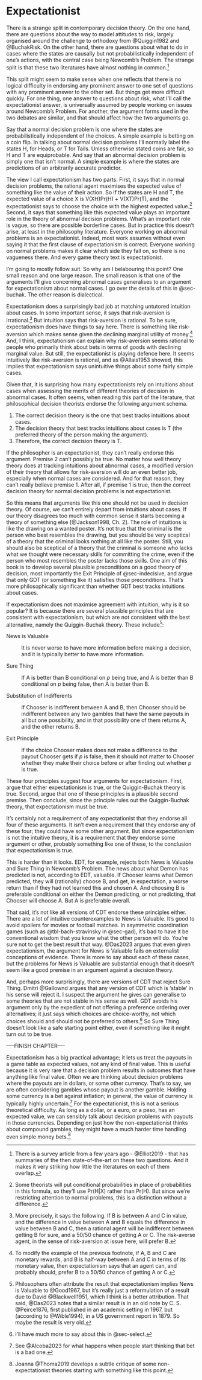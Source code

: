 # Expectationist {#sec-expect}

There is a strange split in contemporary decision theory. On the one hand, there are questions about the way to model attitudes to risk, largely organised around the challenge to orthodoxy from @Quiggin1982 and @BuchakRisk. On the other hand, there are questions about what to do in cases where the states are causally but not probabilistically independent of one's actions, with the central case being Newcomb's Problem. The strange split is that these two literatures have almost nothing in common.[^expectationist-1]

[^expectationist-1]: There is a survey article from a few years ago - @Elliot2019 - that has summaries of the then state-of-the-art on these two questions. And it makes it very striking how little the literatures on each of them overlap.

This split might seem to make sense when one reflects that there is no logical difficulty in endorsing any prominent answer to one set of questions with any prominent answer to the other set. But things get more difficult quickly. For one thing, one answer to questions about risk, what I'll call the expectationist answer, is universally assumed by people working on issues around Newcomb's Problem. For another, the argument forms used in the two debates are similar, and that should affect how the two arguments go. 

Say that a normal decision problem is one where the states are probabilistically independent of the choices. A simple example is betting on a coin flip. In talking about normal decision problems I'll normally label the states H, for Heads, or T for Tails. Unless otherwise stated coins are fair, so H and T are equiprobable. And say that an abnormal decision problem is simply one that isn't normal. A simple example is where the states are predictions of an arbitrarily accurate predictor.

The view I call expectationism has two parts. First, it says that in normal decision problems, the rational agent maximises the expected value of something like the value of their action. So if the states are H and T, the expected value of a choice X is V(XH)Pr(H) + V(XT)Pr(T), and the expectationist says to choose the choice with the highest expected value.[^expectationist-2] Second, it says that something like this expected value plays an important role in the theory of abnormal decision problems. What's an important role is vague, so there are possible borderline cases. But in practice this doesn't arise, at least in the philosophy literature. Everyone working on abnormal problems is an expectationist. Indeed, most work assumes without even saying it that the first clause of expectationism is correct. Everyone working on normal problems makes it clear which side they fall on, so there is no vagueness there. And every game theory text is expectationist. 

[^expectationist-2]: Some theorists will put conditional probabilities in place of probabilities in this formula, so they'll use Pr(H\|X) rather than Pr(H). But since we're restricting attention to normal problems, this is a distinction without a difference.

I'm going to mostly follow suit. So why am I belabouring this point? One small reason and one large reason. The small reason is that one of the arguments I'll give concerning abnormal cases generalises to an argument for expectationism about normal cases. I go over the details of this in @sec-buchak. The other reason is dialectical.

Expectationism does a surprisingly bad job at matching untutored intuition about cases. In some important sense, it says that risk-aversion is irrational.[^expectationist-3] But intuition says that risk-aversion is rational. To be sure, expectationism does have things to say here. There is something like risk-aversion which makes sense given the declining marginal utility of money.[^expectationist-4] And, I think, expectationism can explain why risk-aversion seems rational to people who primarily think about bets in terms of goods with declining marginal value. But still, the expectationist is playing defence here. It seems intuitively like risk-aversion is rational, and as @Allais1953 showed, this implies that expectationism says unintuitive things about some fairly simple cases.

[^expectationist-3]: More precisely, it says the following. If B is between A and C in value, and the difference in value between A and B equals the difference in value between B and C, then a rational agent will be indifferent between getting B for sure, and a 50/50 chance of getting A or C. The risk-averse agent, in the sense of risk-aversion at issue here, will prefer B.

[^expectationist-4]: To modify the example of the previous footnote, if A, B and C are monetary rewards, and B is half-way between A and C in terms of its monetary value, then expectationism says that an agent can, and probably should, prefer B to a 50/50 chance of getting A or C.

Given that, it is surprising how many expectationists rely on intuitions about cases when assessing the merits of different theories of decision in abnormal cases. It often seems, when reading this part of the literature, that philosophical decision theorists endorse the following argument schema.

1.  The correct decision theory is the one that best tracks intuitions about cases.
2.  The decision theory that best tracks intuitions about cases is T (the preferred theory of the person making the argument).
3.  Therefore, the correct decision theory is T.

If the philosopher is an expectationist, they can't really endorse this argument. Premise 2 can't possibly be true. No matter how well theory theory does at tracking intuitions about abnormal cases, a modified version of their theory that allows for risk-aversion will do an even better job, especially when normal cases are considered. And for that reason, they can't really believe premise 1. After all, if premise 1 is true, then the correct decision theory for normal decision problems is not expectationist.

So this means that arguments like this one should not be used in decision theory. Of course, we can't entirely depart from intuitions about cases. If our theory disagrees too much with common sense it starts becoming a theory of something else [@Jackson1998, Ch. 2]. The role of intuitions is like the drawing on a wanted poster. It's not true that the criminal is the person who best resembles the drawing, but you should be very sceptical of a theory that the criminal looks nothing at all like the poster. Still, you should also be sceptical of a theory that the criminal is someone who lacks what we thought were necessary skills for committing the crime, even if the person who most resembles the poster lacks those skills. One aim of this book is to develop several plausible preconditions on a good theory of decision, most importantly the Exit Principle of @sec-indecisive, and argue that only GDT (or something like it) satisfies those preconditions. That's more philosophically significant than whether GDT best tracks intuitions about cases.

If expectationism does not maximise agreement with intuition, why is it so popular? It is because there are several plausible principles that are consistent with expectationism, but which are not consistent with the best alternative, namely the Quiggin-Buchak theory. These include[^expectationist-5]:

News is Valuable

:   It is never worse to have more information before making a decision, and it is typically better to have more information.

Sure Thing

:   If A is better than B conditional on *p* being true, and A is better than B conditional on *p* being false, then A is better than B.

Substitution of Indifferents

:   If Chooser is indifferent between A and B, then Chooser should be indifferent between any two gambles that have the same payouts in all but one possibility, and in that possibility one of them returns A, and the other returns B.

Exit Principle

:   If the choice Chooser makes does not make a difference to the payout Chooser gets if *p* is false, then it should not matter to Chooser whether they make their choice before or after finding out whether *p* is true.

[^expectationist-5]: Philosophers often attribute the result that expectationism implies News is Valuable to @Good1967, but it's really just a reformulation of a result due to David @Blackwell1951, which I think is a better attribution. That said, @Das2023 notes that a similar result is in an old note by C. S. @Peirce1876, first published in an academic setting in 1967, but (according to @Wible1994), in a US government report in 1879. So maybe the result is very old.

These four principles suggest four arguments for expectationism. First, argue that either expectationism is true, or the Quiggin-Buchak theory is true. Second, argue that one of these principles is a plausible second premise. Then conclude, since the principle rules out the Quiggin-Buchak theory, that expectationism must be true.

It's certainly not a requirement of any expectationist that they endorse all four of these arguments. It isn't even a requirement that they endorse any of these four; they could have some other argument. But since expectationism is not the intuitive theory, it is a requirement that they endorse some argument or other, probably something like one of these, to the conclusion that expectationism is true.

This is harder than it looks. EDT, for example, rejects both News is Valuable and Sure Thing in Newcomb's Problem. The news about what Demon has predicted is not, according to EDT, valuable. If Chooser learns what Demon predicted, they will (rationally) choose B, and get, in expectation, a worse return than if they had not learned this and chosen A. And choosing B is preferable conditional on either the Demon predicting, or not predicting, that Chooser will choose A. But A is preferable overall.

That said, it's not like all versions of CDT endorse these principles either. There are a lot of intuitive counterexamples to News is Valuable. It's good to avoid spoilers for movies or football matches. In asymmetric coordination games (such as @tbl-bach-stravinsky in @sec-gad), it's bad to have it be conventional wisdom that you know what the other person will do. You're sure not to get the best result that way. @Das2023 argues that even given expectationism, the argument for News is Valuable fails on externalist conceptions of evidence. There is more to say about each of these cases, but the problems for News is Valuable are substantial enough that it doesn't seem like a good premise in an argument against a decision theory.

And, perhaps more surprisingly, there are versions of CDT that reject Sure Thing. Dmitri @Gallownd argues that any version of CDT which is 'stable' in his sense will reject it. I suspect the argument he gives can generalise to some theories that are not stable in his sense as well. GDT avoids his argument only by the expedient of not offering a preference ordering over alternatives; it just says which choices are choice-worthy, not which choices should and should not be preferred to others.[^expectationist-6] So Sure Thing doesn't look like a safe starting point either, even if something like it might turn out to be true.

[^expectationist-6]: I'll have much more to say about this in @sec-select.

-----FINISH CHAPTER----

Expectationism has a big practical advantage; it lets us treat the payouts in a game table as expected values, not any kind of final value. This is useful because it is very rare that a decision problem results in outcomes that have anything like final value. Often we are thinking about decision problems where the payouts are in dollars, or some other currency. That's to say, we are often considering gambles whose payout is another gamble. Holding some currency is a bet against inflation; in general, the value of currency is typically highly uncertain.[^expectationist-7] For the expectationist, this is not a serious theoretical difficulty. As long as a dollar, or a euro, or a peso, has an expected value, we can sensibly talk about decision problems with payouts in those currencies. Depending on just how the non-expectationist thinks about compound gambles, they might have a much harder time handling even simple money bets.[^expectationist-8]

[^expectationist-7]: See @Alcoba2023 for what happens when people start thinking that bet is a bad one.

[^expectationist-8]: Joanna @Thoma2019 develops a subtle critique of some non-expectationist theories starting with something like this point.
